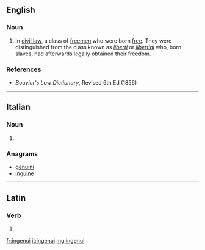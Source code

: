 ==English==

===Noun===
{{head|en|noun}}

# {{context|legal|lang=en}} In [[civil law]], a class of [[freemen]] who were born [[free]]. They were distinguished from the class known as ''[[liberti]]'' or ''[[libertini]]'' who, born slaves, had afterwards legally obtained their freedom.

===References===
* ''Bouvier's Law Dictionary'', Revised 6th Ed (1856)

----

==Italian==

===Noun===
{{head|it|noun plural form|g=m}}

# {{plural of|ingenuo|lang=it}}

===Anagrams===
* [[genuini#Italian|genuini]]
* [[inguine#Italian|inguine]]

----

==Latin==

===Verb===
{{la-verb-form|ingenuī}}

# {{inflection of|ingignō||1|s|perf|actv|indc|lang=la}}

[[fr:ingenui]]
[[it:ingenui]]
[[mg:ingenui]]